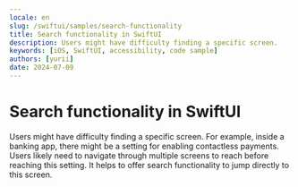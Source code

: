 ```yaml
---
locale: en
slug: /swiftui/samples/search-functionality
title: Search functionality in SwiftUI
description: Users might have difficulty finding a specific screen.
keywords: [iOS, SwiftUI, accessibility, code sample]
authors: [yurii]
date: 2024-07-09
---
```


# Search functionality in SwiftUI

Users might have difficulty finding a specific screen. For example, inside a banking app, there might be a setting for enabling contactless payments. Users likely need to navigate through multiple screens to reach before reaching this setting. It helps to offer search functionality to jump directly to this screen.

<CodeSample id="screen-search" platform="swiftui" locale="en"/>
